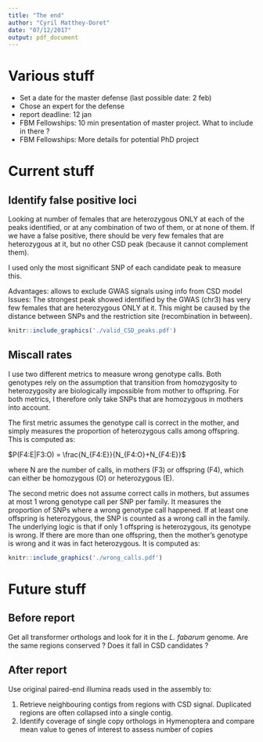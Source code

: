 ```yaml
---
title: "The end"
author: "Cyril Matthey-Doret"
date: "07/12/2017"
output: pdf_document
---
```


# Various stuff

*  Set a date for the master defense (last possible date: 2 feb)
*  Chose an expert for the defense
*  report deadline: 12 jan
*  FBM Fellowships: 10 min presentation of master project. What to include in there ?
*  FBM Fellowships: More details for potential PhD project

# Current stuff

## Identify false positive loci
Looking at number of females that are heterozygous ONLY at each of the peaks identified, or at any combination of two of them, or at none of them. If we have a false positive, there should be very few females that are heterozygous at it, but no other CSD peak (because it cannot complement them).

I used only the most significant SNP of each candidate peak to measure this.

Advantages: allows to exclude GWAS signals using info from CSD model
Issues: The strongest peak showed identified by the GWAS (chr3) has very few females that are heterozygous ONLY at it. This might be caused by the distance between SNPs and the restriction site (recombination in between).

```r
knitr::include_graphics('./valid_CSD_peaks.pdf')
```

## Miscall rates
I use two different metrics to measure wrong genotype calls. Both genotypes rely on the assumption that transition from homozygosity to heterozygosity are biologically impossible from mother to offspring. For both metrics, I therefore only take SNPs that are homozygous in mothers into account.

The first metric assumes the genotype call is correct in the mother, and simply measures the proportion of heterozygous calls among offspring. This is computed as:

$P(F4:E|F3:O) = \frac{N_{F4:E}}{N_{F4:O}+N_{F4:E}}$

where N are the number of calls, in mothers (F3) or offspring (F4), which can either be homozygous (O) or heterozygous (E).

The second metric does not assume correct calls in mothers, but assumes at most 1 wrong genotype call per SNP per family. It measures the proportion of SNPs where a wrong genotype call happened. If at least one offspring is heterozygous, the SNP is counted as a wrong call in the family. The underlying logic is that if only 1 offspring is heterozygous, its genotype is wrong. If there are more than one offspring, then the mother's genotype is wrong and it was in fact heterozygous. It is computed as:  

\begin{equation} P(F4:E > 0) = \left \{
  \begin{aligned}
    &0, && \text{if}\ N_{F4:E} < 1 \\
    &1, && \text{otherwise}
  \end{aligned} \right.
\end{equation}

```r
knitr::include_graphics('./wrong_calls.pdf')
```

# Future stuff

## Before report

Get all transformer orthologs and look for it in the _L. fabarum_ genome. Are the same regions conserved ? Does it fall in CSD candidates ?

## After report

Use original paired-end illumina reads used in the assembly to:
  
  1. Retrieve neighbouring contigs from regions with CSD signal. Duplicated regions are often collapsed into a single contig.
  2. Identify coverage of single copy orthologs in Hymenoptera and compare mean value to genes of interest to assess number of copies
